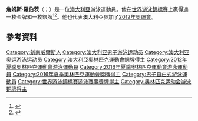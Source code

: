 '''詹姆斯·羅伯茨'''（{{lang-en|James Roberts}}；{{bd|1991年|4月11日}}）是一位[[澳大利亞|澳大利亞]]游泳運動員。他在[[世界游泳錦標賽|世界游泳錦標賽]]上贏得過一枚金牌和一枚銀牌<ref>{{cite web|url=http://omegatiming.com/swimming/racearchives/2011/shanghai2011/C74B_Results%20(Summary%20-%20Relay)_8_Men_4x100_Free.pdf|title=2011 World Aquatics Championships – Men's 4x100 metre freestyle relay (heats)|publisher=Omega Timing|accessdate=2012-04-08|deadurl=yes|archiveurl=https://web.archive.org/web/20120331094244/http://omegatiming.com/swimming/racearchives/2011/shanghai2011/C74B_Results%20(Summary%20-%20Relay)_8_Men_4x100_Free.pdf|archivedate=2012-03-31}}</ref><ref>{{cite web|url=http://www.omegatiming.com/swimming/racearchives/2011/shanghai2011/C74B_Results%20%28Summary%20-%20Relay%29_40_Men_4x100_Medley.pdf|title=2011 World Aquatics Championships – Men's 4x100 metre medley relay (heats)|publisher=Omega Timing|accessdate=2012-04-08}}{{dead link|date=2018年1月 |bot=InternetArchiveBot |fix-attempted=yes }}</ref>。他也代表澳大利亞參加了[[2012年奧運會|2012年奧運會]]。

==參考資料==
{{Reflist}}

{{DEFAULTSORT: Roberts, James}}
[[Category:新南威爾斯人|Category:新南威爾斯人]]
[[Category:澳大利亚男子游泳运动员|Category:澳大利亚男子游泳运动员]]
[[Category:澳大利亚奥运游泳运动员|Category:澳大利亚奥运游泳运动员]]
[[Category:澳大利亞奧林匹克運動會銅牌得主|Category:澳大利亞奧林匹克運動會銅牌得主]]
[[Category:2012年夏季奧林匹克運動會游泳運動員|Category:2012年夏季奧林匹克運動會游泳運動員]]
[[Category:2016年夏季奧林匹克運動會游泳運動員|Category:2016年夏季奧林匹克運動會游泳運動員]]
[[Category:2016年夏季奧林匹克運動會獎牌得主|Category:2016年夏季奧林匹克運動會獎牌得主]]
[[Category:男子自由式游泳運動員|Category:男子自由式游泳運動員]]
[[Category:世界游泳錦標賽游泳賽事獎牌得主|Category:世界游泳錦標賽游泳賽事獎牌得主]]
[[Category:奥林匹克运动会游泳铜牌得主|Category:奥林匹克运动会游泳铜牌得主]]

{{Sport-bio-stub}}